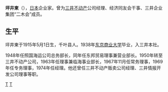 '''坪井東'''（{{bd|1915年||1996年|}}），[[日本|日本]]企业家。曾为[[三井不动产|三井不动产]]公司经理、经济同友会干事、三井企业集团“二木会”成员。
==生平==
坪井東于1915年5月1日生，千叶县人。1938年[[东京商业大学|东京商业大学]]毕业，入三井本社。

1948年任照国海运公司总务部长，同年任东邦贸易理事兼营业部长。1950年转至三井不动产公司，1963年任理事兼临海事业部长，1967年11月任常务理事，1969年任专务理事，1974年任经理。他还曾任三井不动产贩卖公司经理、三井情报开发公司理事等职。
{{日本商業人物小作品}}
[[Category:日本企業家|T]]
[[Category:千葉縣出身人物|T]]